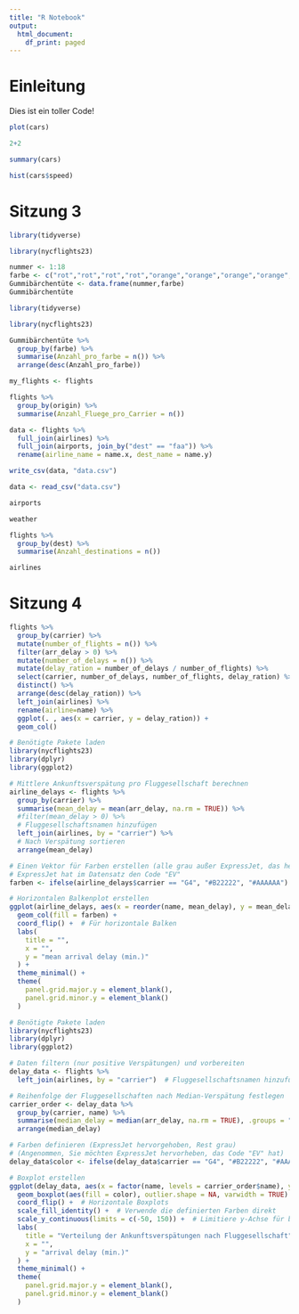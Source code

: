 ```yaml
---
title: "R Notebook"
output:
  html_document:
    df_print: paged
---
```


# Einleitung

Dies ist ein toller Code!

```r
plot(cars)
```

```r
2+2
```

```r
summary(cars)
```
```r
hist(cars$speed)
```

# Sitzung 3

```r
library(tidyverse)
```

```r
library(nycflights23)
```
















```r
nummer <- 1:18
farbe <- c("rot","rot","rot","rot","orange","orange","orange","orange","grün","grün","grün","grün","dunkelrot","dunkelrot","rot","dunkelrot","gelb","gelb")
Gummibärchentüte <- data.frame(nummer,farbe)
Gummibärchentüte
```

```r
library(tidyverse)
```
```r
library(nycflights23)
```


```r
Gummibärchentüte %>%
  group_by(farbe) %>%
  summarise(Anzahl_pro_farbe = n()) %>%
  arrange(desc(Anzahl_pro_farbe))
```

```r
my_flights <- flights
```

```r
flights %>%
  group_by(origin) %>%
  summarise(Anzahl_Fluege_pro_Carrier = n())
```

```r
data <- flights %>%
  full_join(airlines) %>%
  full_join(airports, join_by("dest" == "faa")) %>%
  rename(airline_name = name.x, dest_name = name.y) 
```

```r
write_csv(data, "data.csv")
```

```r
data <- read_csv("data.csv")
```


```r
airports
```

```r
weather
```


```r
flights %>%
  group_by(dest) %>%
  summarise(Anzahl_destinations = n())
```


```r
airlines
```

# Sitzung 4

```r
flights %>%
  group_by(carrier) %>%
  mutate(number_of_flights = n()) %>%
  filter(arr_delay > 0) %>%
  mutate(number_of_delays = n()) %>%
  mutate(delay_ration = number_of_delays / number_of_flights) %>%
  select(carrier, number_of_delays, number_of_flights, delay_ration) %>%
  distinct() %>%
  arrange(desc(delay_ration)) %>%
  left_join(airlines) %>%
  rename(airline=name) %>%
  ggplot(. , aes(x = carrier, y = delay_ration)) +
  geom_col()

```

```r
# Benötigte Pakete laden
library(nycflights23)
library(dplyr)
library(ggplot2)

# Mittlere Ankunftsverspätung pro Fluggesellschaft berechnen
airline_delays <- flights %>%
  group_by(carrier) %>%
  summarise(mean_delay = mean(arr_delay, na.rm = TRUE)) %>%
  #filter(mean_delay > 0) %>%
  # Fluggesellschaftsnamen hinzufügen
  left_join(airlines, by = "carrier") %>%
  # Nach Verspätung sortieren
  arrange(mean_delay)

# Einen Vektor für Farben erstellen (alle grau außer ExpressJet, das hervorgehoben wird)
# ExpressJet hat im Datensatz den Code "EV"
farben <- ifelse(airline_delays$carrier == "G4", "#B22222", "#AAAAAA")

# Horizontalen Balkenplot erstellen
ggplot(airline_delays, aes(x = reorder(name, mean_delay), y = mean_delay)) +
  geom_col(fill = farben) +
  coord_flip() +  # Für horizontale Balken
  labs(
    title = "",
    x = "",
    y = "mean arrival delay (min.)"
  ) +
  theme_minimal() +
  theme(
    panel.grid.major.y = element_blank(),
    panel.grid.minor.y = element_blank()
  )
```


```r
# Benötigte Pakete laden
library(nycflights23)
library(dplyr)
library(ggplot2)

# Daten filtern (nur positive Verspätungen) und vorbereiten
delay_data <- flights %>%
  left_join(airlines, by = "carrier")  # Fluggesellschaftsnamen hinzufügen

# Reihenfolge der Fluggesellschaften nach Median-Verspätung festlegen
carrier_order <- delay_data %>%
  group_by(carrier, name) %>%
  summarise(median_delay = median(arr_delay, na.rm = TRUE), .groups = "drop") %>%
  arrange(median_delay)

# Farben definieren (ExpressJet hervorgehoben, Rest grau)
# (Angenommen, Sie möchten ExpressJet hervorheben, das Code "EV" hat)
delay_data$color <- ifelse(delay_data$carrier == "G4", "#B22222", "#AAAAAA")

# Boxplot erstellen
ggplot(delay_data, aes(x = factor(name, levels = carrier_order$name), y = arr_delay)) +
  geom_boxplot(aes(fill = color), outlier.shape = NA, varwidth = TRUE) +  # outlier.shape = NA entfernt Ausreißer für bessere Lesbarkeit
  coord_flip() +  # Horizontale Boxplots
  scale_fill_identity() +  # Verwende die definierten Farben direkt
  scale_y_continuous(limits = c(-50, 150)) +  # Limitiere y-Achse für bessere Lesbarkeit
  labs(
    title = "Verteilung der Ankunftsverspätungen nach Fluggesellschaft",
    x = "",
    y = "arrival delay (min.)"
  ) +
  theme_minimal() +
  theme(
    panel.grid.major.y = element_blank(),
    panel.grid.minor.y = element_blank()
  )
```













